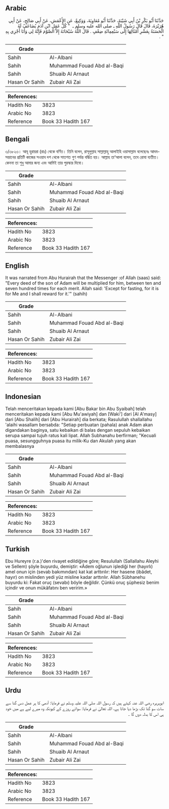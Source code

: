 ## Arabic


<div dir="rtl" lang="ar" style={{fontSize:'larger',backgroundColor:'#f8f9fa',padding:20}}>
حَدَّثَنَا أَبُو بَكْرِ بْنُ أَبِي شَيْبَةَ، حَدَّثَنَا أَبُو مُعَاوِيَةَ، وَوَكِيعٌ، عَنِ الأَعْمَشِ، عَنْ أَبِي صَالِحٍ، عَنْ أَبِي هُرَيْرَةَ، قَالَ قَالَ رَسُولُ اللَّهِ ـ صلى الله عليه وسلم ـ ‏ "‏ كُلُّ عَمَلِ ابْنِ آدَمَ يُضَاعَفُ لَهُ الْحَسَنَةُ بِعَشْرِ أَمْثَالِهَا إِلَى سَبْعِمِائَةِ ضِعْفٍ ‏.‏ قَالَ اللَّهُ سُبْحَانَهُ إِلاَّ الصَّوْمَ فَإِنَّهُ لِي وَأَنَا أَجْزِي بِهِ ‏"‏ ‏.‏
</div>
<div style={{backgroundColor:'#f8f9fa',padding:20, marginBottom: 10}}><table> <thead> <tr> <th>Grade</th> <th></th> </tr> </thead> <tbody> <tr><td>Sahih</td><td>Al-Albani</td></tr><tr><td>Sahih</td><td>Muhammad Fouad Abd al-Baqi</td></tr><tr><td>Sahih</td><td>Shuaib Al Arnaut</td></tr><tr><td>Hasan Or Sahih</td><td>Zubair Ali Zai</td></tr></tbody></table><table> <thead> <tr> <th>References:</th> <th></th> </tr> </thead> <tbody><tr><td>Hadith No</td><td>3823</td></tr><tr><td>Arabic No</td><td>3823</td></tr><tr><td>Reference</td><td>Book 33 Hadith 167</td></tr></tbody></table></div>

## Bengali


<div dir="ltr" lang="bn" style={{fontSize:'larger',backgroundColor:'#f8f9fa',padding:20}}>
৩/৩৮২৩। আবূ হুরায়রা (রাঃ) থেকে বর্ণিত। তিনি বলেন, রাসূলুল্লাহ সাল্লাল্লাহু আলাইহি ওয়াসাল্লাম বলেছেনঃ আদম-সন্তানের প্রতিটি কাজের সওয়াব দশ থেকে সাতশত গুণ পর্যন্ত বর্দ্ধিত হয়। আল্লাহ তা‘আলা বলেন, তবে রোযা ব্যতীত। কেননা তা শুধু আমার জন্য এবং আমিই তার পুরস্কার দিবো।
</div>
<div style={{backgroundColor:'#f8f9fa',padding:20, marginBottom: 10}}><table> <thead> <tr> <th>Grade</th> <th></th> </tr> </thead> <tbody> <tr><td>Sahih</td><td>Al-Albani</td></tr><tr><td>Sahih</td><td>Muhammad Fouad Abd al-Baqi</td></tr><tr><td>Sahih</td><td>Shuaib Al Arnaut</td></tr><tr><td>Hasan Or Sahih</td><td>Zubair Ali Zai</td></tr></tbody></table><table> <thead> <tr> <th>References:</th> <th></th> </tr> </thead> <tbody><tr><td>Hadith No</td><td>3823</td></tr><tr><td>Arabic No</td><td>3823</td></tr><tr><td>Reference</td><td>Book 33 Hadith 167</td></tr></tbody></table></div>

## English


<div dir="ltr" lang="en" style={{fontSize:'larger',backgroundColor:'#f8f9fa',padding:20}}>
It was narrated from Abu Hurairah that the Messenger :of Allah (saas) said: "Every deed of the son of Adam will be multiplied for him, between ten and seven hundred times for each merit. Allah said: 'Except for fasting, for it is for Me and I shall reward for it.'" (sahih)
</div>
<div style={{backgroundColor:'#f8f9fa',padding:20, marginBottom: 10}}><table> <thead> <tr> <th>Grade</th> <th></th> </tr> </thead> <tbody> <tr><td>Sahih</td><td>Al-Albani</td></tr><tr><td>Sahih</td><td>Muhammad Fouad Abd al-Baqi</td></tr><tr><td>Sahih</td><td>Shuaib Al Arnaut</td></tr><tr><td>Hasan Or Sahih</td><td>Zubair Ali Zai</td></tr></tbody></table><table> <thead> <tr> <th>References:</th> <th></th> </tr> </thead> <tbody><tr><td>Hadith No</td><td>3823</td></tr><tr><td>Arabic No</td><td>3823</td></tr><tr><td>Reference</td><td>Book 33 Hadith 167</td></tr></tbody></table></div>

## Indonesian


<div dir="ltr" lang="id" style={{fontSize:'larger',backgroundColor:'#f8f9fa',padding:20}}>
Telah menceritakan kepada kami [Abu Bakar bin Abu Syaibah] telah menceritakan kepada kami [Abu Mu'awiyah] dan [Waki'] dari [Al A'masy] dari [Abu Shalih] dari [Abu Hurairah] dia berkata; Rasulullah shallallahu 'alaihi wasallam bersabda: "Setiap perbuatan (pahala) anak Adam akan digandakan baginya, satu kebaikan di balas dengan sepuluh kebaikan serupa sampai tujuh ratus kali lipat. Allah Subhanahu berfirman; "Kecuali puasa, sesungguhnya puasa itu milik-Ku dan Akulah yang akan membalasnya
</div>
<div style={{backgroundColor:'#f8f9fa',padding:20, marginBottom: 10}}><table> <thead> <tr> <th>Grade</th> <th></th> </tr> </thead> <tbody> <tr><td>Sahih</td><td>Al-Albani</td></tr><tr><td>Sahih</td><td>Muhammad Fouad Abd al-Baqi</td></tr><tr><td>Sahih</td><td>Shuaib Al Arnaut</td></tr><tr><td>Hasan Or Sahih</td><td>Zubair Ali Zai</td></tr></tbody></table><table> <thead> <tr> <th>References:</th> <th></th> </tr> </thead> <tbody><tr><td>Hadith No</td><td>3823</td></tr><tr><td>Arabic No</td><td>3823</td></tr><tr><td>Reference</td><td>Book 33 Hadith 167</td></tr></tbody></table></div>

## Turkish


<div dir="ltr" lang="tr" style={{fontSize:'larger',backgroundColor:'#f8f9fa',padding:20}}>
Ebu Hureyre (r.a.)'den rivayet edildiğine göre; Resulullah (Sallallahu Aleyhi ve Sellem) şöyle buyurdu, demiştir: «Âdem oğlunun işlediği her (hayırlı) amel onun için (sevab bakımından) kat kat arttırılır: Her hasene (ibâdet, hayır) on mislinden yedi yüz misline kadar arttırılır. Allah Sübhanehu buyurdu ki: Fakat oruç (sevabı) böyle değildir. Çünkü oruç şüphesiz benim içindir ve onun mükâfatını ben veririm.»
</div>
<div style={{backgroundColor:'#f8f9fa',padding:20, marginBottom: 10}}><table> <thead> <tr> <th>Grade</th> <th></th> </tr> </thead> <tbody> <tr><td>Sahih</td><td>Al-Albani</td></tr><tr><td>Sahih</td><td>Muhammad Fouad Abd al-Baqi</td></tr><tr><td>Sahih</td><td>Shuaib Al Arnaut</td></tr><tr><td>Hasan Or Sahih</td><td>Zubair Ali Zai</td></tr></tbody></table><table> <thead> <tr> <th>References:</th> <th></th> </tr> </thead> <tbody><tr><td>Hadith No</td><td>3823</td></tr><tr><td>Arabic No</td><td>3823</td></tr><tr><td>Reference</td><td>Book 33 Hadith 167</td></tr></tbody></table></div>

## Urdu


<div dir="rtl" lang="ur" style={{fontSize:'larger',backgroundColor:'#f8f9fa',padding:20}}>
ابوہریرہ رضی اللہ عنہ کہتے ہیں کہ رسول اللہ صلی اللہ علیہ وسلم نے فرمایا: آدمی کا ہر عمل دس گنا سے سات سو گنا تک بڑھا دیا جاتا ہے، اللہ تعالیٰ نے فرمایا: سوائے روزے کے کیونکہ وہ میرے لیے ہے میں خود ہی اس کا بدلہ دوں گا ۔
</div>
<div style={{backgroundColor:'#f8f9fa',padding:20, marginBottom: 10}}><table> <thead> <tr> <th>Grade</th> <th></th> </tr> </thead> <tbody> <tr><td>Sahih</td><td>Al-Albani</td></tr><tr><td>Sahih</td><td>Muhammad Fouad Abd al-Baqi</td></tr><tr><td>Sahih</td><td>Shuaib Al Arnaut</td></tr><tr><td>Hasan Or Sahih</td><td>Zubair Ali Zai</td></tr></tbody></table><table> <thead> <tr> <th>References:</th> <th></th> </tr> </thead> <tbody><tr><td>Hadith No</td><td>3823</td></tr><tr><td>Arabic No</td><td>3823</td></tr><tr><td>Reference</td><td>Book 33 Hadith 167</td></tr></tbody></table></div>